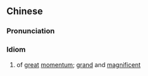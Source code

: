 {{also|气势磅礴}}
==Chinese==
{{zh-forms|s=气势磅礴|type=22|alt=氣勢磅礡}}

===Pronunciation===
{{zh-pron
|m=qìshì 磅bó
|cat=id
}}

===Idiom===
{{zh-idiom}}

# of [[great]] [[momentum]]; [[grand]] and [[magnificent]]